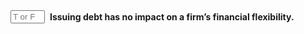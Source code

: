 ::: {.question-block}

<form onsubmit="event.preventDefault(); checkAnswerBox('module9_tf_q28','F')" style="display: flex; align-items: center; gap: 8px;">
  <input type="text" id="module9_tf_q28" name="module9_tf_q28" maxlength="1" placeholder="T or F" style="width: 55px;" data-correct-answer="F" /> 
  <label for="module9_tf_q28"><strong>Issuing debt has no impact on a firm's financial flexibility.</strong></label>
</form>

<div id="feedback-module9_tf_q28" class="feedback" data-status="" style="display:none;">
FALSE. More debt reduces a firm’s financial flexibility because it increases fixed obligations and limits its ability to respond to future financing needs.
</div>

:::
